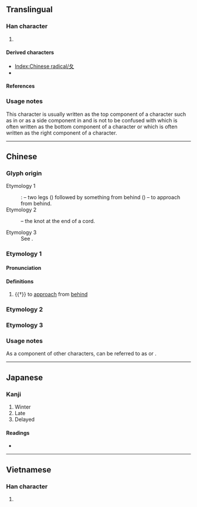 {{also|攵|夊}}
{{character info}}
{{character info|⼡}}
==Translingual==
{{stroke order|type=animate}}

===Han character===
{{Han char|rn=34|rad=夂|as=00|sn=3|four=27400|canj=HE,XHE|ids=⿻𠂊乀}}

# {{mul-kangxi radical-def}}

====Derived characters====
* [[Index:Chinese radical/夂]]
* {{l|mul|[[冬]], [[务]], [[各]], [[𪢶]], [[𢁙]], [[㣊]], [[𢩸]], [[𣅈]], [[条]], [[𤰅]], [[𧈸]], [[𮗺]], [[𥇠]], [[𧍸]]}} <!-- Characters not found under Index:Chinese radical/夂 -->

====References====
{{Han ref|kx=0244.170|dkj=05691|dj=0484.220|hdz=20867.150|uh=5902}}

===Usage notes===
This character is usually written as the top component of a character such as in {{l|mul|[[冬]], [[各]], [[㣊]], [[夅]], [[夆]], [[备]]}} or as a side component in {{l|mul|[[处]], [[処]]}} and is not to be confused with {{l|mul|夊}} which is often written as the bottom component of a character or {{l|mul|攵}} which is often written as the right component of a character.

----

==Chinese==
{{zh-forms}}

===Glyph origin===
; Etymology 1
{{Han etyl}}
: ''{{w|Shuowen}}'': {{liushu|i}} – two legs ({{zh-l|*𠂊}}) followed by something from behind ({{zh-l|*㇏}}) – to approach from behind.
; Etymology 2
: {{liushu|p}} – the knot at the end of a cord.
; Etymology 3
: See {{l|zh|夊}}.

===Etymology 1===

====Pronunciation====
{{zh-pron
|m=zhǐ
|c=zi2
|h=pfs=chí
|mn=xm:chí/qz:tí
|w=2tsr
|mc=y
|oc=
|ma=
|cat=v
}}

====Definitions====
{{zh-hanzi}}

# {{†}} to [[approach]] from [[behind]]

===Etymology 2===
{{zh-see|終|v}}

===Etymology 3===
{{zh-see|夊|v}}

===Usage notes===
As a component of other characters, {{lang|zh|夂}} can be referred to as {{zh-l|折文兒}} or {{zh-l|冬字頭}}.

----

==Japanese==

===Kanji===
{{ja-kanji|grade=9|rs=夂00}}

# Winter
# Late
# Delayed

====Readings====
* {{ja-readings|on=[[ち]] (chi), [[しゅう]] (shū), [[しゅ]] (shu)|kun=[[おくれる]] (okureru)}}

----

==Vietnamese==

===Han character===
{{vi-readings|reading=truy|rs=夂00}}

# {{rfdef|vi|sort=夂00}}

[[Category:CJKV radicals| ]]
